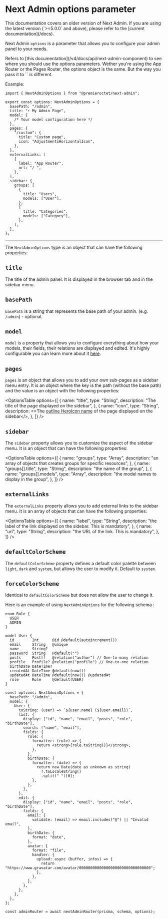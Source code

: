 
# Next Admin options parameter
<Callout type="default">
  This documentation covers an older version of Next Admin. If you are using the
  latest version (`>=5.0.0` and above), please refer to the [current
  documentation](/docs).
</Callout>


Next Admin `options` is a parameter that allows you to configure your admin panel to your needs.

<Callout type="info">
Refers to [this documentation](/v4/docs/api/next-admin-component) to see where you should use the options parameters. Wether you're using the App Router or the Pages Router, the options object is the same. But the way you pass it to `<NextAdmin/>` is different.
</Callout>

Example:

```tsx copy
import { NextAdminOptions } from "@premieroctet/next-admin";

export const options: NextAdminOptions = {
  basePath: "/admin",
  title: "⚡️ My Admin Page",
  model: {
    /* Your model configuration here */
  },
  pages: {
    "/custom": {
      title: "Custom page",
      icon: "AdjustmentsHorizontalIcon",
    },
  },
  externalLinks: [
    {
      label: "App Router",
      url: "/ ",
    },
  ],
  sidebar: {
    groups: [
      {
        title: "Users",
        models: ["User"],
      },
      {
        title: "Categories",
        models: ["Category"],
      },
    ],
  },
};
```
--- 
The `NextAdminOptions` type is an object that can have the following properties:

## `title`
  The title of the admin panel. It is displayed in the browser tab and in the sidebar menu.

## `basePath`

`basePath` is a string that represents the base path of your admin. (e.g. `/admin`) - optional.

## `model`

`model` is a property that allows you to configure everything about how your models, their fields, their relations are displayed and edited. It's highly configurable you can learn more about it [here](/v4/docs/api/model-configuration).

## `pages`

`pages` is an object that allows you to add your own sub-pages as a sidebar menu entry. It is an object where the key is the path (without the base path) and the value is an object with the following properties:

<OptionsTable
      options={[
        {
          name: "title",
          type: "String",
          description: "The title of the page displayed on the sidebar",
        },
        {
          name: "icon",
          type: "String",
          description: <>The <a href="https://heroicons.com/outline">outline HeroIcon name</a> of the page displayed on the sidebar</>,
        },
  ]}
/>



## `sidebar`

The `sidebar` property allows you to customize the aspect of the sidebar menu. It is an object that can have the following properties:

<OptionsTable
  options={[
    {
      name: "groups",
      type: "Array",
      description: "an array of objects that creates groups for specific resources",
    },
    {
      name: "groups[].title",
      type: "String",
      description: "the name of the group",
    },
    {
      name: "groups[].models",
      type: "Array",
      description: "the model names to display in the group",
    },
  ]}
/>
  

## `externalLinks`

The `externalLinks` property allows you to add external links to the sidebar menu. It is an array of objects that can have the following properties:

<OptionsTable 
  options={[
    {
      name: "label",
      type: "String",
      description: "the label of the link displayed on the sidebar. This is mandatory",
    },
    {
      name: "url",
      type: "String",
      description: "the URL of the link. This is mandatory",
    },
  ]}
/>
  

## `defaultColorScheme`

The `defaultColorScheme` property defines a default color palette between `light`, `dark` and `system`, but allows the user to modify it. Default to `system`.

## `forceColorScheme`

Identical to `defaultColorScheme` but does not allow the user to change it.

Here is an example of using `NextAdminOptions` for the following schema :

```prisma copy filename="schema.prisma"
enum Role {
  USER
  ADMIN
}

model User {
  id        Int      @id @default(autoincrement())
  email     String   @unique
  name      String?
  password  String   @default("")
  posts     Post[]   @relation("author") // One-to-many relation
  profile   Profile? @relation("profile") // One-to-one relation
  birthDate DateTime?
  createdAt DateTime @default(now())
  updatedAt DateTime @default(now()) @updatedAt
  role      Role     @default(USER)
}
```

```tsx copy filename=" pages/api/admin/[[...nextadmin]].ts"
const options: NextAdminOptions = {
  basePath: "/admin",
  model: {
    User: {
      toString: (user) => `${user.name} (${user.email})`,
      list: {
        display: ["id", "name", "email", "posts", "role", "birthDate"],
        search: ["name", "email"],
        fields: {
          role: {
            formatter: (role) => {
              return <strong>{role.toString()}</strong>;
            },
          },
          birthDate: {
            formatter: (date) => {
              return new Date(date as unknown as string)
                ?.toLocaleString()
                .split(" ")[0];
            },
          },
        },
      },
      edit: {
        display: ["id", "name", "email", "posts", "role", "birthDate"],
        fields: {
          email: {
            validate: (email) => email.includes("@") || "Invalid email",
          },
          birthDate: {
            format: "date",
          },
          avatar: {
            format: "file",
            handler: {
              upload: async (buffer, infos) => {
                return "https://www.gravatar.com/avatar/00000000000000000000000000000000";
              },
            },
          },
        },
      },
    },
  },
};

const adminRouter = await nextAdminRouter(prisma, schema, options);
```